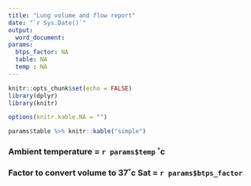 ```yaml
---
title: "Lung volume and flow report"
date: "`r Sys.Date()`"
output:
  word_document:
params:
  btps_factor: NA
  table: NA
  temp : NA
---
```


```r
knitr::opts_chunk$set(echo = FALSE)
library(dplyr)
library(knitr)
```

```r
options(knitr.kable.NA = "")

params$table %>% knitr::kable("simple")
```

### Ambient temperature = `r params$temp` ˚c
### Factor to convert volume to 37˚c Sat = `r params$btps_factor`


